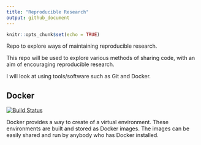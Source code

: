 ```yaml
---
title: "Reproducible Research"
output: github_document
---
```


```r
knitr::opts_chunk$set(echo = TRUE)
```

<!-- This document was created using 'README.Rmd' edit that file -->

Repo to explore ways of maintaining reproducible research.

This repo will be used to explore various methods of sharing code, with an aim of encouraging reproducible research.

I will look at using tools/software such as Git and Docker.


## Docker

[![Build Status](https://travis-ci.org/aboland/ReproducibleResearch.svg?branch=master)](https://travis-ci.org/aboland/ReproducibleResearch)

Docker provides a way to create of a virtual environment. These environments are built and stored as Docker images. The images can be easily shared and run by anybody who has Docker installed.






